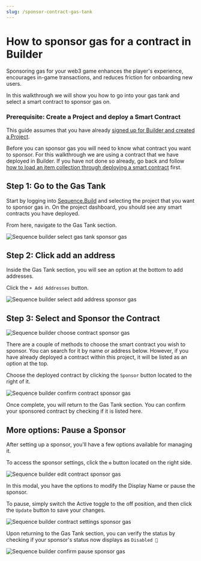 ```yaml
---
slug: /sponsor-contract-gas-tank
---
```


# How to sponsor gas for a contract in Builder

Sponsoring gas for your web3 game enhances the player's experience, encourages in-game transactions, and reduces friction for onboarding new users.

In this walkthrough we will show you how to go into your gas tank and select a smart contract to sponsor gas on.

### Prerequisite: Create a Project and deploy a Smart Contract

This guide assumes that you have already [signed up for Builder and created a Project](https://docs.sequence.xyz/signup-and-create-a-project).

Before you can sponsor gas you will need to know what contract you want to sponsor. For this walkthrough we are using a contract that we have deployed in Builder. If you have not done so already, go back and follow [how to load an item collection through deploying a smart contract](/builder/deploy-an-item-collection-contract) first.


## Step 1: Go to the Gas Tank

Start by logging into [Sequence.Build](https://sequence.build/) and selecting the project that you want to sponsor gas in. On the project dashboard, you should see any smart contracts you have deployed. 

From here, navigate to the Gas Tank section.


![Sequence builder select gas tank sponsor gas](/img/builder/builder_select_gas_tank_sponsor_gas.png)

## Step 2: Click add an address

Inside the Gas Tank section, you will see an option at the bottom to add addresses.

Click the `+ Add Addresses` button.


![Sequence builder select add address sponsor gas](/img/builder/builder_select_add_address_sponsor_gas.png)

## Step 3: Select and Sponsor the Contract


![Sequence builder choose contract sponsor gas](/img/builder/builder_choose_contract_sponsor_gas.png)

There are a couple of methods to choose the smart contract you wish to sponsor. You can search for it by name or address below. However, if you have already deployed a contract within this project, it will be listed as an option at the top.

Choose the deployed contract by clicking the `Sponsor` button located to the right of it.


![Sequence builder confirm contract sponsor gas](/img/builder/builder_confirm_contract_sponsor_gas.png)

Once complete, you will return to the Gas Tank section. You can confirm your sponsored contract by checking if it is listed here.

## More options: Pause a Sponsor

After setting up a sponsor, you'll have a few options available for managing it.

To access the sponsor settings, click the `⚙` button located on the right side.


![Sequence builder edit contract sponsor gas](/img/builder/builder_edit_contract_sponsor_gas.png)

In this modal, you have the options to modify the Display Name or pause the sponsor.

To pause, simply switch the Active toggle to the off position, and then click the `Update` button to save your changes.


![Sequence builder contract settings sponsor gas](/img/builder/builder_contract_settings_sponsor_gas.png)

Upon returning to the Gas Tank section, you can verify the status by checking if your sponsor's status now displays as `Disabled 🔴`


![Sequence builder confirm pause sponsor gas](/img/builder/builder_confirm_pause_sponsor_gas.png)


